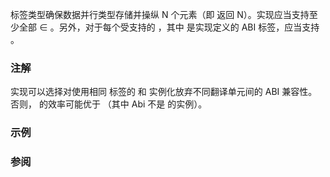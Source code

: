 {{cpp/experimental/title|n=simd_abi::|fixed_size}}
{{cpp/experimental/simd/navbar}}

{{ddcl|header=experimental/simd|since=parallelism_ts_2|1=
template&lt; int N &gt;
struct fixed_size {};
}}

{{c|simd_abi::fixed_size&lt;N&gt;}} 标签类型确保数据并行类型存储并操纵 N 个元素（即 {{c|simd&lt;T, simd_abi::fixed_size&lt;N&gt;&gt;::size()}} 返回 N）。实现应当支持至少全部 {{tt|N}} ∈ {{closed range plain|1|32}}。另外，对于每个受支持的 {{c|simd&lt;T, Abi&gt;}}，其中 {{tt|Abi}} 是实现定义的 ABI 标签，应当支持 {{c|1=N = simd&lt;T, Abi&gt;::size()}}。

===注解===
实现可以选择对使用相同 {{c|simd_abi::fixed_size&lt;N&gt;}} 标签的 {{tt|simd}} 和 {{tt|simd_mask}} 实例化放弃不同翻译单元间的 ABI 兼容性。否则，{{c|simd&lt;T, Abi&gt;}} 的效率可能优于 {{c|simd&lt;T, fixed_size&lt;simd_size_v&lt;T, Abi&gt;&gt;&gt;}}（其中 Abi 不是 {{c|simd_abi::fixed_size}} 的实例）。

===示例===
{{example}}

===参阅===
{{dsc begin}}
{{dsc inc|cpp/experimental/simd/dsc max_fixed_size}}
{{dsc inc|cpp/experimental/simd/dsc scalar}}
{{dsc inc|cpp/experimental/simd/dsc compatible}}
{{dsc inc|cpp/experimental/simd/dsc native}}
{{dsc inc|cpp/experimental/simd/dsc deduce}}
{{dsc end}}

{{langlinks|en|ja}}